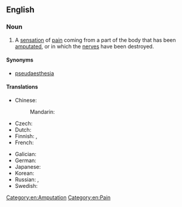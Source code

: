 ==English==

===Noun===
{{wikipedia}}
{{en-noun|~}}

# A [[sensation]] of [[pain]] coming from a part of the body that has been [[amputate]]d, or in which the [[nerve]]s have been destroyed.

====Synonyms====
*[[pseudaesthesia]]

====Translations====
{{trans-top|sensation of pain coming from a part of the body that has been amputated}}
* Chinese:
*: Mandarin: {{t|cmn|幻肢痛|tr=huànzhītòng|sc=Hani}}
* Czech: {{t|cs|fantomová bolest|f}}
* Dutch: {{t+|nl|fantoompijn|f}}
* Finnish: {{t+|fi|aavekipu}}, {{t|fi|fantomisärky}}
* French: {{t+|fr|douleur fantôme|f}}
{{trans-mid}}
* Galician: {{t|gl|dor pantasma|f}}
* German: {{t+|de|Phantomschmerz|m}}
* Japanese: {{t|ja|幻肢痛|tr=げんしつう, genshitsū|sc=Jpan}}
* Korean: {{t|ko|환상 통증|tr=hwansang tongjeung}}
* Russian: {{t+|ru|фанто́мная боль|f}}, {{t|ru|при́зрачная боль|f}}
* Swedish: {{t+|sv|fantomsmärta|c}}
{{trans-bottom}}

[[Category:en:Amputation]]
[[Category:en:Pain]]